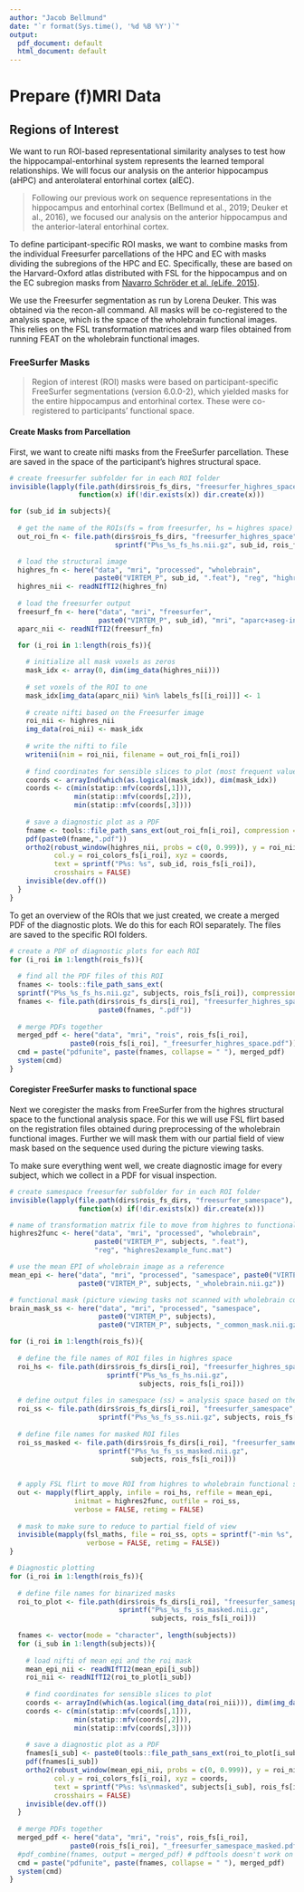 ```yaml
---
author: "Jacob Bellmund"
date: "`r format(Sys.time(), '%d %B %Y')`"
output:
  pdf_document: default
  html_document: default
---
```


# Prepare (f)MRI Data
## Regions of Interest
We want to run ROI-based representational similarity analyses to test how the hippocampal-entorhinal system represents the learned temporal relationships. We will focus our analysis on the anterior hippocampus (aHPC) and anterolateral entorhinal cortex (alEC). 

>Following our previous work on sequence representations in the hippocampus and entorhinal cortex (Bellmund et al., 2019; Deuker et al., 2016), we focused our analysis on the anterior hippocampus and the anterior-lateral entorhinal cortex. 

To define participant-specific ROI masks, we want to combine masks from the individual Freesurfer parcellations of the HPC and EC with masks dividing the subregions of the HPC and EC. Specifically, these are based on the Harvard-Oxford atlas distributed with FSL for the hippocampus and on the EC subregion masks from [Navarro Schröder et al. (eLife, 2015)](http://elifesciences.org/content/4/e06738).

We use the Freesurfer segmentation as run by Lorena Deuker. This was obtained via the recon-all command. All masks will be co-registered to the analysis space, which is the space of the wholebrain functional images. This relies on the FSL transformation matrices and warp files obtained from running FEAT on the wholebrain functional images.

### FreeSurfer Masks {-}

>Region of interest (ROI) masks were based on participant-specific FreeSurfer segmentations (version 6.0.0-2), which yielded masks for the entire hippocampus and entorhinal cortex. These were co-registered to participants’ functional space. 

#### Create Masks from Parcellation {-}
First, we want to create nifti masks from the FreeSurfer parcellation. These are saved in the space of the participant's highres structural space.

```r

# create freesurfer subfolder for in each ROI folder
invisible(lapply(file.path(dirs$rois_fs_dirs, "freesurfer_highres_space"),
                 function(x) if(!dir.exists(x)) dir.create(x)))

for (sub_id in subjects){
    
  # get the name of the ROIs(fs = from freesurfer, hs = highres space)
  out_roi_fn <- file.path(dirs$rois_fs_dirs, "freesurfer_highres_space", 
                          sprintf("P%s_%s_fs_hs.nii.gz", sub_id, rois_fs))

  # load the structural image
  highres_fn <- here("data", "mri", "processed", "wholebrain", 
                     paste0("VIRTEM_P", sub_id, ".feat"), "reg", "highres.nii.gz")
  highres_nii <- readNIfTI2(highres_fn)
        
  # load the freesurfer output
  freesurf_fn <- here("data", "mri", "freesurfer", 
                      paste0("VIRTEM_P", sub_id), "mri", "aparc+aseg-in-rawavg.nii")
  aparc_nii <- readNIfTI2(freesurf_fn)

  for (i_roi in 1:length(rois_fs)){
    
    # initialize all mask voxels as zeros
    mask_idx <- array(0, dim(img_data(highres_nii)))
    
    # set voxels of the ROI to one            
    mask_idx[img_data(aparc_nii) %in% labels_fs[[i_roi]]] <- 1
    
    # create nifti based on the Freesurfer image
    roi_nii <- highres_nii
    img_data(roi_nii) <- mask_idx
    
    # write the nifti to file
    writenii(nim = roi_nii, filename = out_roi_fn[i_roi])
    
    # find coordinates for sensible slices to plot (most frequent value in each dim)
    coords <- arrayInd(which(as.logical(mask_idx)), dim(mask_idx))
    coords <- c(min(statip::mfv(coords[,1])), 
                min(statip::mfv(coords[,2])), 
                min(statip::mfv(coords[,3])))
    
    # save a diagnostic plot as a PDF
    fname <- tools::file_path_sans_ext(out_roi_fn[i_roi], compression = "TRUE")
    pdf(paste0(fname,".pdf"))
    ortho2(robust_window(highres_nii, probs = c(0, 0.999)), y = roi_nii,
           col.y = roi_colors_fs[i_roi], xyz = coords,
           text = sprintf("P%s: %s", sub_id, rois_fs[i_roi]),
           crosshairs = FALSE)
    invisible(dev.off())
  } 
}
```


To get an overview of the ROIs that we just created, we create a merged PDF of the diagnostic plots. We do this for each ROI separately. The files are saved to the specific ROI folders.

```r
# create a PDF of diagnostic plots for each ROI
for (i_roi in 1:length(rois_fs)){
  
  # find all the PDF files of this ROI
  fnames <- tools::file_path_sans_ext(
  sprintf("P%s_%s_fs_hs.nii.gz", subjects, rois_fs[i_roi]), compression = "TRUE")
  fnames <- file.path(dirs$rois_fs_dirs[i_roi], "freesurfer_highres_space",
                      paste0(fnames, ".pdf"))
  
  # merge PDFs together
  merged_pdf <- here("data", "mri", "rois", rois_fs[i_roi], 
               paste0(rois_fs[i_roi], "_freesurfer_highres_space.pdf"))
  cmd = paste("pdfunite", paste(fnames, collapse = " "), merged_pdf)
  system(cmd)
}
```


#### Coregister FreeSurfer masks to functional space {-}

Next we coregister the masks from FreeSurfer from the highres structural space to the functional analysis space. For this we will use FSL flirt based on the registration files obtained during preprocessing of the wholebrain functional images. Further we will mask them with our partial field of view mask based on the sequence used during the picture viewing tasks.

To make sure everything went well, we create diagnostic image for every subject, which we collect in a PDF for visual inspection. 

```r

# create samespace freesurfer subfolder for in each ROI folder
invisible(lapply(file.path(dirs$rois_fs_dirs, "freesurfer_samespace"),
                 function(x) if(!dir.exists(x)) dir.create(x)))

# name of transformation matrix file to move from highres to functional space
highres2func <- here("data", "mri", "processed", "wholebrain", 
                     paste0("VIRTEM_P", subjects, ".feat"),
                     "reg", "highres2example_func.mat")

# use the mean EPI of wholebrain image as a reference
mean_epi <- here("data", "mri", "processed", "samespace", paste0("VIRTEM_P", subjects),
                 paste0("VIRTEM_P", subjects, "_wholebrain.nii.gz"))

# functional mask (picture viewing tasks not scanned with wholebrain coverage)
brain_mask_ss <- here("data", "mri", "processed", "samespace", 
                      paste0("VIRTEM_P", subjects),
                      paste0("VIRTEM_P", subjects, "_common_mask.nii.gz"))

for (i_roi in 1:length(rois_fs)){
  
  # define the file names of ROI files in highres space
  roi_hs <- file.path(dirs$rois_fs_dirs[i_roi], "freesurfer_highres_space", 
                        sprintf("P%s_%s_fs_hs.nii.gz", 
                                subjects, rois_fs[i_roi]))
  
  # define output files in samespace (ss) = analysis space based on the wholebrain EPI
  roi_ss <- file.path(dirs$rois_fs_dirs[i_roi], "freesurfer_samespace", 
                      sprintf("P%s_%s_fs_ss.nii.gz", subjects, rois_fs[i_roi]))
  
  # define file names for masked ROI files
  roi_ss_masked <- file.path(dirs$rois_fs_dirs[i_roi], "freesurfer_samespace", 
                      sprintf("P%s_%s_fs_ss_masked.nii.gz", 
                              subjects, rois_fs[i_roi]))

  
  # apply FSL flirt to move ROI from highres to wholebrain functional space
  out <- mapply(flirt_apply, infile = roi_hs, reffile = mean_epi, 
                initmat = highres2func, outfile = roi_ss,
                verbose = FALSE, retimg = FALSE)
  
  # mask to make sure to reduce to partial field of view 
  invisible(mapply(fsl_maths, file = roi_ss, opts = sprintf("-min %s", brain_mask_ss), outfile = roi_ss_masked,
                   verbose = FALSE, retimg = FALSE))
}
```

```r
# Diagnostic plotting
for (i_roi in 1:length(rois_fs)){
  
  # define file names for binarized masks
  roi_to_plot <- file.path(dirs$rois_fs_dirs[i_roi], "freesurfer_samespace", 
                           sprintf("P%s_%s_fs_ss_masked.nii.gz", 
                                   subjects, rois_fs[i_roi]))
  
  fnames <- vector(mode = "character", length(subjects))
  for (i_sub in 1:length(subjects)){
    
    # load nifti of mean epi and the roi mask
    mean_epi_nii <- readNIfTI2(mean_epi[i_sub])
    roi_nii <- readNIfTI2(roi_to_plot[i_sub])
    
    # find coordinates for sensible slices to plot
    coords <- arrayInd(which(as.logical(img_data(roi_nii))), dim(img_data(roi_nii)))
    coords <- c(min(statip::mfv(coords[,1])), 
                min(statip::mfv(coords[,2])), 
                min(statip::mfv(coords[,3])))
        
    # save a diagnostic plot as a PDF
    fnames[i_sub] <- paste0(tools::file_path_sans_ext(roi_to_plot[i_sub], compression = "TRUE"),".pdf")
    pdf(fnames[i_sub])
    ortho2(robust_window(mean_epi_nii, probs = c(0, 0.999)), y = roi_nii,
           col.y = roi_colors_fs[i_roi], xyz = coords,
           text = sprintf("P%s: %s\nmasked", subjects[i_sub], rois_fs[i_roi]),
           crosshairs = FALSE)
    invisible(dev.off())
  }
  
  # merge PDFs together
  merged_pdf <- here("data", "mri", "rois", rois_fs[i_roi], 
               paste0(rois_fs[i_roi], "_freesurfer_samespace_masked.pdf"))
  #pdf_combine(fnames, output = merged_pdf) # pdftools doesn't work on remote linux?
  cmd = paste("pdfunite", paste(fnames, collapse = " "), merged_pdf)
  system(cmd)
}
```